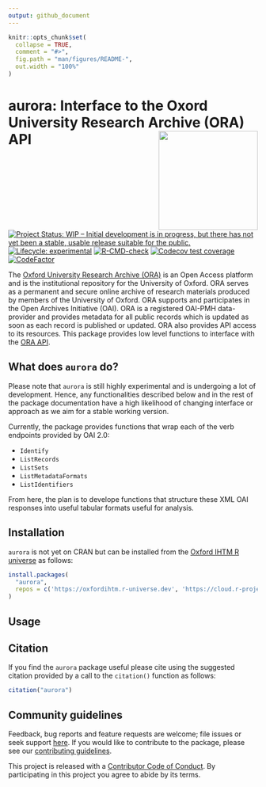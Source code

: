 ```yaml
---
output: github_document
---
```


<!-- README.md is generated from README.Rmd. Please edit that file -->

```r
knitr::opts_chunk$set(
  collapse = TRUE,
  comment = "#>",
  fig.path = "man/figures/README-",
  out.width = "100%"
)
```

# aurora: Interface to the Oxord University Research Archive (ORA) API <img src="man/figures/logo.png" width="200" align="right" />

<!-- badges: start -->
[![Project Status: WIP – Initial development is in progress, but there has not yet been a stable, usable release suitable for the public.](https://www.repostatus.org/badges/latest/wip.svg)](https://www.repostatus.org/#wip)
[![Lifecycle: experimental](https://img.shields.io/badge/lifecycle-experimental-orange.svg)](https://lifecycle.r-lib.org/articles/stages.html#experimental)
[![R-CMD-check](https://github.com/OxfordIHTM/ourora/actions/workflows/R-CMD-check.yaml/badge.svg)](https://github.com/OxfordIHTM/ourora/actions/workflows/R-CMD-check.yaml)
[![Codecov test coverage](https://codecov.io/gh/OxfordIHTM/ourora/branch/main/graph/badge.svg)](https://app.codecov.io/gh/OxfordIHTM/ourora?branch=main)
[![CodeFactor](https://www.codefactor.io/repository/github/oxfordihtm/aurora/badge)](https://www.codefactor.io/repository/github/oxfordihtm/aurora)
<!-- badges: end -->

The [Oxford University Research Archive (ORA)](https://ora.ox.ac.uk/) is an Open Access platform and is the institutional repository for the University of Oxford. ORA serves as a permanent and secure online archive of research materials produced by members of the University of Oxford. ORA supports and participates in the Open Archives Initiative (OAI). ORA is a registered OAI-PMH data-provider and provides metadata for all public records which is updated as soon as each record is published or updated. ORA also provides API access to its resources. This package provides low level functions to interface with the [ORA API](https://ora.ox.ac.uk/api).

## What does `aurora` do?

Please note that `aurora` is still highly experimental and is undergoing a lot of development. Hence, any functionalities described below and in the rest of the package documentation have a high likelihood of changing interface or approach as we aim for a stable working version.

Currently, the package provides functions that wrap each of the verb endpoints provided by OAI 2.0:

* `Identify`
* `ListRecords`
* `ListSets`
* `ListMetadataFormats`
* `ListIdentifiers`

From here, the plan is to develope functions that structure these XML OAI responses into useful tabular formats useful for analysis.

## Installation

`aurora` is not yet on CRAN but can be installed from the [Oxford IHTM R universe](https://oxfordihtm.r-universe.dev) as follows:

```r
install.packages(
  "aurora",
  repos = c('https://oxfordihtm.r-universe.dev', 'https://cloud.r-project.org')
)
```

## Usage

## Citation

If you find the `aurora` package useful please cite using the suggested citation provided by a call to the `citation()` function as follows:

```r
citation("aurora")
```

## Community guidelines

Feedback, bug reports and feature requests are welcome; file issues or seek support [here](https://github.com/OxfordIHTM/aurora/issues). If you would like to contribute to the package, please see our [contributing guidelines](https://oxford-ihtm.io/aurora/CONTRIBUTING.html).

This project is released with a [Contributor Code of Conduct](https://oxford-ihtm.io/aurora/CODE_OF_CONDUCT.html). By participating in this project you agree to abide by its terms.
